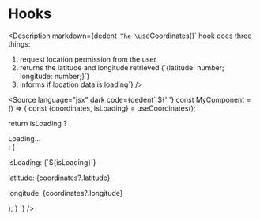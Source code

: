 

<Meta title="Custom Hooks/useCoordinates()" />

# Hooks

<Description
  markdown={dedent`
The \`useCoordinates()\` hook does three things:
1. request location permission from the user
2. returns the latitude and longitude retrieved (\`{latitude: number; longitude: number;}\`)
3. informs if location data is loading`}
/>

<Story name="useCoordinates()">
  <DemoComponent />
</Story>

<Source
  language="jsx"
  dark
  code={dedent`
${' '}
const MyComponent = () => {
  const {coordinates, isLoading} = useCoordinates();
  
  return isLoading ? <div>Loading...</div> : (
    <div>
      <p style={styles.text}>isLoading: {\`\${isLoading}\`}</p>
      <p>latitude: {coordinates?.latitude}</p>
      <p>longitude: {coordinates?.longitude}</p>
    </div>
  );
}
`}
/>
